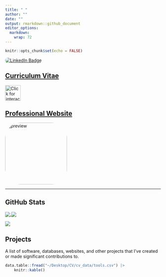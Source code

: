 ```yaml
---
title: " "
author: ""
date: ""
output: rmarkdown::github_document
editor_options: 
  markdown: 
    wrap: 72
---
```


```r
knitr::opts_chunk$set(echo = FALSE)
```

<p align="left">
    <a href="https://www.linkedin.com/in/brian-schilder"><img src="https://img.shields.io/badge/LinkedIn-blue?style=for-the-badge&amp;logo=linkedin&amp;logoColor=white" alt="LinkedIn Badge" style="border-radius: 50px;"/></a>
</p>

## [Curriculum Vitae](https://bschilder.github.io/CV/CV.html)

<a href="https://bschilder.github.io/CV/CV.html">
<img src="https://github.com/FortAwesome/Font-Awesome/raw/6.x/svgs/regular/file-lines.svg" align="center" width="50" height="50" title="Click for interactive version"/>
</a>


## [Professional Website](https://bschilder.github.io/BMSchilder)

<a href="https://bschilder.github.io/BMSchilder/">
<img src="https://github.com/bschilder/BMSchilder/raw/master/images/preview_image.png" alt="preview" style="height: 200px; border-radius: 50px;" align="center"/>
</a>


------------------------------------------------------------------------

## GitHub Stats

<a href="https://githubtrends.io">
    <img src="https://api.githubtrends.io/user/svg/bschilder/langs?time_range=one_year&theme=dark" align="center"/>
</a> <a href="https://githubtrends.io">
    <img src="https://api.githubtrends.io/user/svg/bschilder/repos?time_range=one_year&group=other&loc_metric=changed&theme=dark" align="center"/>
</a>

<!-- https://api.githubtrends.io/wrapped/bschilder -->
</a> <a href="https://www.githubtrends.io/wrapped/bschilder">
    <img src="./img/github-wrapped.png" align="center"/>
</a>



## Projects

A list of software, databases, websites, and other projects that I've
created or made significant contributions to.

```r
data.table::fread("~/Desktop/CV/cv_data/tools.csv") |>
    knitr::kable()
    
```
